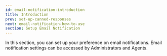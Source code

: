 ```yaml
---
id: email-notification-introduction
title: Introduction
prev: set-up-canned-responses
next: email-notification-how-to-use
section: Setup Email Notification
---
```


In this section, you can set up your preference on email notifications. Email notification settings can be accessed by Administrators and Agents.

